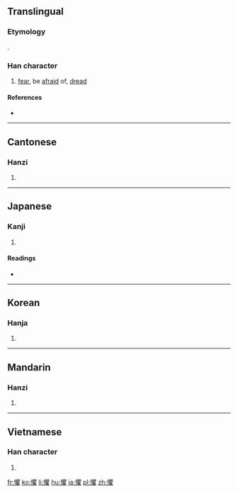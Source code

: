 {{also|惧}}
==Translingual==

===Etymology===
{{Han compound|心|alt1=忄|瞿}}.

===Han character===
{{Han char|rn=61|rad=心|as=18|sn=21|four=96014|canj=PBUG|ids=⿰忄瞿}}

# [[fear]], be [[afraid]] of, [[dread]]

====References====
* {{Han ref|kx=0408.430|dkj=11488|dj=0750.180|hdz=42371.070|uh=61FC|ud=25084|bh=C4DF|bd=50399}}

----

==Cantonese==

===Hanzi===
{{yue-hanzi|jyut=geoi6|y=geui6|sim=惧}}

# {{defn|lang=yue|sort=心18}}

----

==Japanese==

===Kanji===
{{ja-kanji|grade=|rs=心18}}

# {{defn|lang=ja|sort=心18}}

====Readings====
* {{ja-readings|on=[[く]] (ku), [[ぐ]] (gu)|kun=[[おそれる]] (osoreru)}}

----

==Korean==

===Hanja===
{{ko-hanja|hangeul=구|eumhun=|rv=gu|mr=ku|y=kwu}}

# {{defn|lang=ko|sort=心18}}

----

==Mandarin==

===Hanzi===
{{cmn-hanzi|sim=惧|pin=[[jù]] ([[ju4]])|wg=chü<sup>4</sup>}}

# {{defn|lang=cmn|sort=心18}}

----

==Vietnamese==

===Han character===
{{vi-hantu|[[cụ]]|rs=心18}}

# {{defn|lang=vi|sort=心18}}

[[fr:懼]]
[[ko:懼]]
[[li:懼]]
[[hu:懼]]
[[ja:懼]]
[[pl:懼]]
[[zh:懼]]